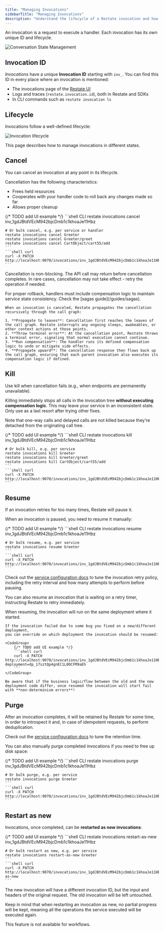 ```yaml
---
title: "Managing Invocations"
sidebarTitle: "Managing Invocations"
description: "Understand the lifecycle of a Restate invocation and how to manage it."
---
```

An invocation is a request to execute a handler. Each invocation has its own unique ID and lifecycle.


<Frame>
    <img src="/img/tour/agents/exclusive-handlers.png" alt="Conversation State Management" />
</Frame>

## Invocation ID

_Invocations_ have a unique **Invocation ID** starting with `inv_`. You can find this ID in every place where an invocation is mentioned:

- The invocations page of the [Restate UI](/installation#restate-ui)
- Logs and traces (`restate.invocation.id`), both in Restate and SDKs
- In CLI commands such as `restate invocation ls`

## Lifecycle
Invocations follow a well-defined lifecycle:

<img src="/img/services/invocation/invocation_lifecycle.png" alt="Invocation lifecycle" />

This page describes how to manage invocations in different states.

## Cancel

You can cancel an invocation at any point in its lifecycle. 

Cancellation has the following characteristics:

- Frees held resources
- Cooperates with your handler code to roll back any changes made so far
- Allows proper cleanup

<CodeGroup>
    {/* TODO add UI example */}
    ```shell CLI
    restate invocations cancel inv_1gdJBtdVEcM942bjcDmb1c1khoaJe11Hbz

    # Or bulk cancel, e.g. per service or handler
    restate invocations cancel Greeter
    restate invocations cancel Greeter/greet
    restate invocations cancel CartObject/cart55/add
    ```
    ```shell curl
    curl -X PATCH http://localhost:9070/invocations/inv_1gdJBtdVEcM942bjcDmb1c1khoaJe11Hbz/cancel
    ```
</CodeGroup>

Cancellation is non-blocking. The API call may return before cancellation completes. In rare cases, cancellation may not take effect - retry the operation if needed.

<Info>
    For proper rollback, handlers must include compensation logic to maintain service state consistency. Check the [sagas guide](/guides/sagas).
</Info>

<Accordion title="How Cancellation Works">

    When an invocation is canceled, Restate propagates the cancellation recursively through the call graph:

    1. **Propagate to leaves**: Cancellation first reaches the leaves of the call graph. Restate interrupts any ongoing sleeps, awakeables, or other context actions at those points.
    2. **Throw terminal error**: At the cancellation point, Restate throws a terminal error, signaling that normal execution cannot continue.
    3. **Run compensation**: The handler runs its defined compensation logic to undo or mitigate side effects.
    4. **Propagate upward**: The cancellation response then flows back up the call graph, ensuring that each parent invocation also executes its compensation logic if defined.

</Accordion>

## Kill

Use kill when cancellation fails (e.g., when endpoints are permanently unavailable).

Killing immediately stops all calls in the invocation tree **without executing compensation logic**. This may leave your service in an inconsistent state. Only use as a last resort after trying other fixes.

Note that one-way calls and delayed calls are not killed because they're detached from the originating call tree.

<CodeGroup>
    {/* TODO add UI example */}
    ```shell CLI
    restate invocations kill inv_1gdJBtdVEcM942bjcDmb1c1khoaJe11Hbz

    # Or bulk kill, e.g. per service
    restate invocations kill Greeter
    restate invocations kill Greeter/greet
    restate invocations kill CartObject/cart55/add
    ```
    ```shell curl
    curl -X PATCH http://localhost:9070/invocations/inv_1gdJBtdVEcM942bjcDmb1c1khoaJe11Hbz/kill
    ```
</CodeGroup>

## Resume

If an invocation retries for too many times, Restate will pause it.

When an invocation is paused, you need to resume it manually:

<CodeGroup>
    {/* TODO add UI example */}
    ```shell CLI
    restate invocations resume inv_1gdJBtdVEcM942bjcDmb1c1khoaJe11Hbz

    # Or bulk resume, e.g. per service
    restate invocations resume Greeter
    ```
    ```shell curl
    curl -X PATCH http://localhost:9070/invocations/inv_1gdJBtdVEcM942bjcDmb1c1khoaJe11Hbz/resume
    ```
</CodeGroup>

Check out the [service configuration docs](/services/configuration#retries) to tune the invocation retry policy,
including the retry interval and how many attempts to perform before pausing.

You can also resume an invocation that is waiting on a retry timer, instructing Restate to retry immediately.

<Accordion title="Resuming on a different deployment">
    When resuming, the invocation will run on the same deployment where it started.

    If the invocation failed due to some bug you fixed on a new/different deployment,
    you can override on which deployment the invocation should be resumed:

    <CodeGroup>
        {/* TODO add UI example */}
        ```shell curl
        curl -X PATCH http://localhost:9070/invocations/inv_1gdJBtdVEcM942bjcDmb1c1khoaJe11Hbz/resume\?deployment=dp_17sztQp4gnEC1L0OCFM9aEh
        ```
    </CodeGroup>

    Be aware that if the business logic/flow between the old and the new deployment code differ, once resumed the invocation will start fail with **non-determinism errors**!
</Accordion>

## Purge

After an invocation completes, it will be retained by Restate for some time, in order to introspect it and, in case of idempotent requests, to perform deduplication.

Check out the [service configuration docs](/services/configuration#retention-of-completed-invocations) to tune the retention time.

You can also manually purge completed invocations if you need to free up disk space:

<CodeGroup>
    {/* TODO add UI example */}
    ```shell CLI
    restate invocations purge inv_1gdJBtdVEcM942bjcDmb1c1khoaJe11Hbz

    # Or bulk purge, e.g. per service
    restate invocations purge Greeter
    ```
    ```shell curl
    curl -X PATCH http://localhost:9070/invocations/inv_1gdJBtdVEcM942bjcDmb1c1khoaJe11Hbz/purge
    ```
</CodeGroup>

## Restart as new

Invocations, once completed, can be **restarted as new invocations**:

<CodeGroup>
    {/* TODO add UI example */}
    ```shell CLI
    restate invocations restart-as-new inv_1gdJBtdVEcM942bjcDmb1c1khoaJe11Hbz

    # Or bulk restart as new, e.g. per service
    restate invocations restart-as-new Greeter
    ```
    ```shell curl
    curl -X PATCH http://localhost:9070/invocations/inv_1gdJBtdVEcM942bjcDmb1c1khoaJe11Hbz/restart-as-new
    ```
</CodeGroup>

The new invocation will have a different invocation ID, but the input and headers of the original request.
The old invocation will be left untouched.

Keep in mind that when restarting an invocation as new, no partial progress will be kept, meaning all the operations the service executed will be executed again.

This feature is not available for workflows.